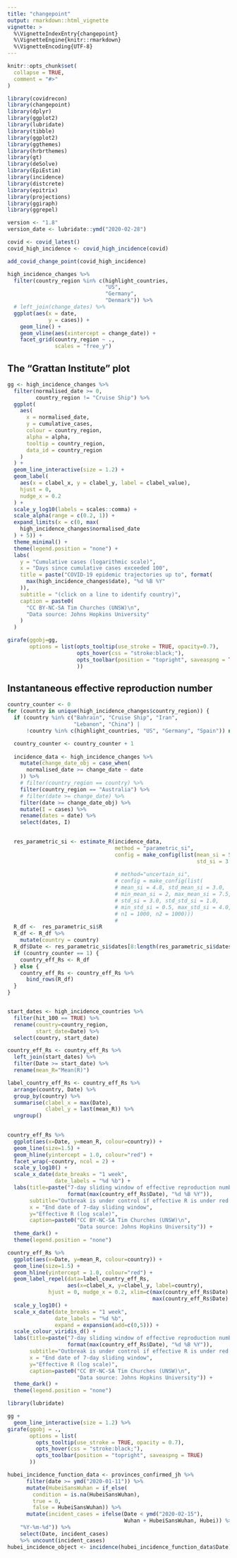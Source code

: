 ```yaml
---
title: "changepoint"
output: rmarkdown::html_vignette
vignette: >
  %\VignetteIndexEntry{changepoint}
  %\VignetteEngine{knitr::rmarkdown}
  %\VignetteEncoding{UTF-8}
---
```


```r
knitr::opts_chunk$set(
  collapse = TRUE,
  comment = "#>"
)
```

```r
library(covidrecon)
library(changepoint)
library(dplyr)
library(ggplot2)
library(lubridate)
library(tibble)
library(ggplot2)
library(ggthemes)
library(hrbrthemes)
library(gt)
library(deSolve)
library(EpiEstim)
library(incidence)
library(distcrete)
library(epitrix)
library(projections)
library(ggiraph)
library(ggrepel)

version <- "1.8"
version_date <- lubridate::ymd("2020-02-28")


```

```r
covid <- covid_latest()
covid_high_incidence <- covid_high_incidence(covid)
```


```r
add_covid_change_point(covid_high_incidence)
```

```r
high_incidence_changes %>% 
  filter(country_region %in% c(highlight_countries, 
                               "US", 
                               "Germany", 
                               "Denmark")) %>%
  # left_join(change_dates) %>%
  ggplot(aes(x = date, 
             y = cases)) +
    geom_line() +
    geom_vline(aes(xintercept = change_date)) +
    facet_grid(country_region ~ ., 
               scales = "free_y")
```

## The "Grattan Institute" plot

```r
gg <- high_incidence_changes %>%
  filter(normalised_date >= 0,
         country_region != "Cruise Ship") %>%
  ggplot(
    aes(
      x = normalised_date,
      y = cumulative_cases,
      colour = country_region,
      alpha = alpha,
      tooltip = country_region,
      data_id = country_region
    )
  ) +
  geom_line_interactive(size = 1.2) +
  geom_label(
    aes(x = clabel_x, y = clabel_y, label = clabel_value),
    hjust = 0,
    nudge_x = 0.2
  ) +
  scale_y_log10(labels = scales::comma) +
  scale_alpha(range = c(0.2, 1)) +
  expand_limits(x = c(0, max(
    high_incidence_changes$normalised_date
  ) + 5)) +
  theme_minimal() +
  theme(legend.position = "none") +
  labs(
    y = "Cumulative cases (logarithmic scale)",
    x = "Days since cumulative cases exceeded 100",
    title = paste("COVID-19 epidemic trajectories up to", format(
      max(high_incidence_changes$date), "%d %B %Y"
    )),
    subtitle = "(click on a line to identify country)",
    caption = paste0(
      "CC BY-NC-SA Tim Churches (UNSW)\n",
      "Data source: Johns Hopkins University"
    )
  )

girafe(ggobj=gg,
       options = list(opts_tooltip(use_stroke = TRUE, opacity=0.7),
                      opts_hover(css = "stroke:black;"),
                      opts_toolbar(position = "topright", saveaspng = TRUE)
                      ))
```

## Instantaneous effective reproduction number

```r

country_counter <- 0
for (country in unique(high_incidence_changes$country_region)) {
  if (country %in% c("Bahrain", "Cruise Ship", "Iran",
                     "Lebanon", "China") |
      !country %in% c(highlight_countries, "US", "Germany", "Spain")) next

  country_counter <- country_counter + 1
  
  incidence_data <- high_incidence_changes %>%
    mutate(change_date_obj = case_when(
      normalised_date >= change_date ~ date
    )) %>% 
    # filter(country_region == country) %>%
    filter(country_region == "Australia") %>%
    # filter(date >= change_date) %>%
    filter(date >= change_date_obj) %>%
    mutate(I = cases) %>%
    rename(dates = date) %>%
    select(dates, I)

  
  res_parametric_si <- estimate_R(incidence_data,
                                  method = "parametric_si", 
                                  config = make_config(list(mean_si = 5.0, 
                                                            std_si = 3.0)))
                                  
                                  # method="uncertain_si",
                                  # config = make_config(list(
                                  # mean_si = 4.8, std_mean_si = 3.0,
                                  # min_mean_si = 2, max_mean_si = 7.5,
                                  # std_si = 3.0, std_std_si = 1.0,
                                  # min_std_si = 0.5, max_std_si = 4.0,
                                  # n1 = 1000, n2 = 1000)))
                                  # 
  R_df <-  res_parametric_si$R
  R_df <- R_df %>% 
    mutate(country = country)
  R_df$Date <- res_parametric_si$dates[8:length(res_parametric_si$dates)]
  if (country_counter == 1) {
    country_eff_Rs <- R_df
  } else {
    country_eff_Rs <- country_eff_Rs %>%
      bind_rows(R_df)
  }
}


start_dates <- high_incidence_countries %>%
  filter(hit_100 == TRUE) %>%
  rename(country=country_region,
         start_date=Date) %>%
  select(country, start_date)

country_eff_Rs <- country_eff_Rs %>%
  left_join(start_dates) %>%
  filter(Date >= start_date) %>%
  rename(mean_R="Mean(R)")

label_country_eff_Rs <- country_eff_Rs %>%
  arrange(country, Date) %>%
  group_by(country) %>%
  summarise(clabel_x = max(Date),
            clabel_y = last(mean_R)) %>%
  ungroup()
  
```

```r
country_eff_Rs %>%
  ggplot(aes(x=Date, y=mean_R, colour=country)) +
  geom_line(size=1.5) +
  geom_hline(yintercept = 1.0, colour="red") +
  facet_wrap(~country, ncol = 2) +
  scale_y_log10() +
  scale_x_date(date_breaks = "1 week",
               date_labels = "%d %b") +
  labs(title=paste("7-day sliding window of effective reproduction number up to",
                   format(max(country_eff_Rs$Date), "%d %B %Y")),
       subtitle="Outbreak is under control if effective R is under red line",
       x = "End date of 7-day sliding window",
       y="Effective R (log scale)",
       caption=paste0("CC BY-NC-SA Tim Churches (UNSW)\n",
                      "Data source: Johns Hopkins University")) +
  theme_dark() + 
  theme(legend.position = "none") 

```

```r
country_eff_Rs %>%
  ggplot(aes(x=Date, y=mean_R, colour=country)) +
  geom_line(size=1.5) +
  geom_hline(yintercept = 1.0, colour="red") +
  geom_label_repel(data=label_country_eff_Rs,
                   aes(x=clabel_x, y=clabel_y, label=country),
             hjust = 0, nudge_x = 0.2, xlim=c(max(country_eff_Rs$Date) + days(1),
                                              max(country_eff_Rs$Date) + days(5))) +
  scale_y_log10() +
  scale_x_date(date_breaks = "1 week",
               date_labels = "%d %b",
               expand = expansion(add=c(0,5))) +
  scale_colour_viridis_d() +
  labs(title=paste("7-day sliding window of effective reproduction number up to",
                   format(max(country_eff_Rs$Date), "%d %B %Y")),
       subtitle="Outbreak is under control if effective R is under red line",
       x = "End date of 7-day sliding window",
       y="Effective R (log scale)",
       caption=paste0("CC BY-NC-SA Tim Churches (UNSW)\n",
                      "Data source: Johns Hopkins University")) +
  theme_dark() + 
  theme(legend.position = "none") 

```



```r
library(lubridate)

gg + 
  geom_line_interactive(size = 1.2) %>% 
girafe(ggobj = .,
       options = list(
         opts_tooltip(use_stroke = TRUE, opacity = 0.7),
         opts_hover(css = "stroke:black;"),
         opts_toolbar(position = "topright", saveaspng = TRUE)
       ))

hubei_incidence_function_data <- provinces_confirmed_jh %>%
      filter(date >= ymd("2020-01-11")) %>% 
      mutate(HubeiSansWuhan = if_else(
        condition = is.na(HubeiSansWuhan), 
        true = 0, 
        false = HubeiSansWuhan)) %>%
      mutate(incident_cases = ifelse(Date < ymd("2020-02-15"),
                                     Wuhan + HubeiSansWuhan, Hubei)) %>% mutate(date = format(date, 
    "%Y-%m-%d")) %>% 
    select(Date, incident_cases) 
    %>% uncount(incident_cases)
hubei_incidence_object <- incidence(hubei_incidence_function_data$Date)
```

